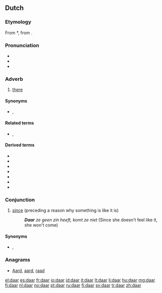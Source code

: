 ==Dutch==
===Etymology===
From {{etyl|odt|nl}} *{{term||thar|lang=odt}}, from {{proto|Germanic|þar|lang=nl}}.

===Pronunciation===
* {{rhymes|aːr|lang=nl}}
* {{IPA|/daːr/|lang=nl}}
* {{audio|Nl-daar.ogg|audio}}

===Adverb===
{{infl|nl|adverb|cat2=demonstrative adverbs}}

# [[there]]

====Synonyms====
*{{l|nl|ginds}}, {{l|nl|ginder}}

====Related terms====
*{{l|nl|hier}}, {{l|nl|er}}

====Derived terms====
* {{l|nl|daarbij}}
* {{l|nl|daarboven}}
* {{l|nl|daarom}}
* {{l|nl|daarvan}}
* {{l|nl|daarnaast}}
* {{l|nl|daarover}}
* {{l|nl|daaromheen}}

===Conjunction===
{{infl|nl|conjunction}}

# [[since]] (preceding a reason why something is like it is)
#: '''''Daar''' ze geen zin heeft, komt ze niet'' (Since she doesn't feel like it, she won't come)

====Synonyms====
*{{l|nl|aangezien}}, {{l|nl|omdat}}

===Anagrams===
* [[Aard#Dutch|Aard]], [[aard#Dutch|aard]], [[raad#Dutch|raad]]

[[el:daar]]
[[es:daar]]
[[fr:daar]]
[[io:daar]]
[[id:daar]]
[[it:daar]]
[[lt:daar]]
[[li:daar]]
[[hu:daar]]
[[mg:daar]]
[[fj:daar]]
[[nl:daar]]
[[no:daar]]
[[pt:daar]]
[[ru:daar]]
[[fi:daar]]
[[sv:daar]]
[[tr:daar]]
[[zh:daar]]